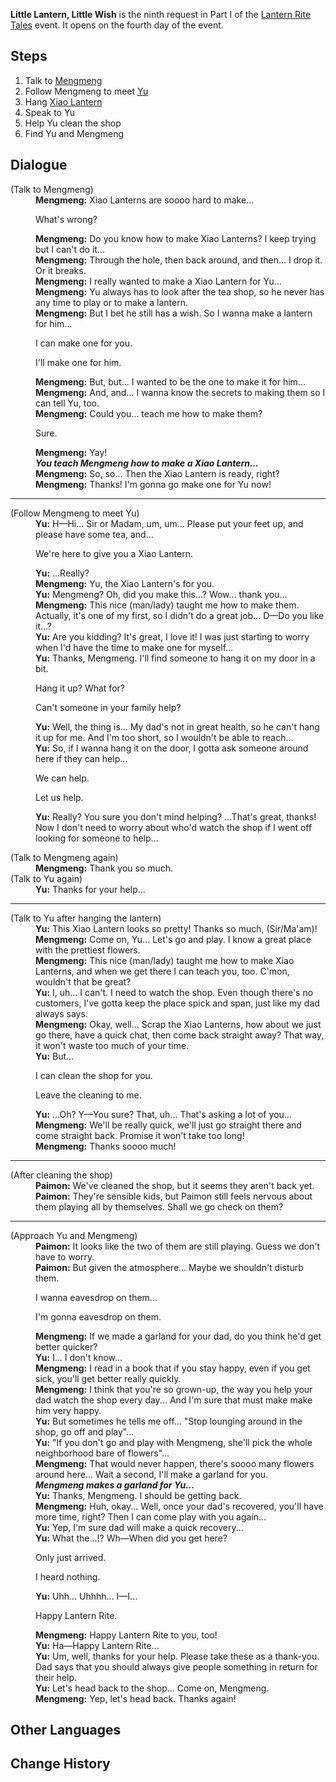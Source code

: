 {{Quest Infobox
|id            = 41341
|image         = 
|type          = World
|event_name    = Lantern Rite Tales
|summary       = 
|requirement   = Complete [[City of Chores]]
|startLocation = [[Liyue Harbor]], [[Liyue]]
|prev          = 
|next          = 
|exp           = 
|mora          = 20,000
|primogems     = 30
|other         = {{Card|Festive Fever (Lantern Rite)|100}}
|characters    = Mengmeng; Paimon; Traveler; Yu
|region        = Liyue
|area          = Sea of Clouds
}}
'''Little Lantern, Little Wish''' is the ninth request in Part I of the [[Lantern Rite Tales]] event. It opens on the fourth day of the event.

==Steps==
# Talk to [[Mengmeng]]
# Follow Mengmeng to meet [[Yu]]
# Hang [[Xiao Lantern]]
# Speak to Yu
# Help Yu clean the shop
# Find Yu and Mengmeng

==Dialogue==
{{Quest Description|[[Mengmeng]] seems to be troubled by something...}}
{{Dialogue start}}
;(Talk to Mengmeng)
:'''Mengmeng:''' Xiao Lanterns are soooo hard to make...
:{{DIcon}} What's wrong?
:'''Mengmeng:''' Do you know how to make Xiao Lanterns? I keep trying but I can't do it...
:'''Mengmeng:''' Through the hole, then back around, and then... I drop it. Or it breaks.
:'''Mengmeng:''' I really wanted to make a Xiao Lantern for Yu...
:'''Mengmeng:''' Yu always has to look after the tea shop, so he never has any time to play or to make a lantern.
:'''Mengmeng:''' But I bet he still has a wish. So I wanna make a lantern for him...
:{{DIcon}} I can make one for you.
:{{DIcon}} I'll make one for him.
:'''Mengmeng:''' But, but... I wanted to be the one to make it for him...
:'''Mengmeng:''' And, and... I wanna know the secrets to making them so I can tell Yu, too.
:'''Mengmeng:''' Could you... teach me how to make them?
:{{DIcon}} Sure.
:'''Mengmeng:''' Yay!
:'''''You teach Mengmeng how to make a Xiao Lantern...'''''
:'''Mengmeng:''' So, so... Then the Xiao Lantern is ready, right?
:'''Mengmeng:''' Thanks! I'm gonna go make one for Yu now!
----
;(Follow Mengmeng to meet Yu)
:'''Yu:''' H&mdash;Hi... Sir or Madam, um, um... Please put your feet up, and please have some tea, and...
:{{DIcon}} We're here to give you a Xiao Lantern.
:'''Yu:''' ...Really?
:'''Mengmeng:''' Yu, the Xiao Lantern's for you.
:'''Yu:''' Mengmeng? Oh, did you make this...? Wow... thank you...
:'''Mengmeng:''' This nice (man/lady) taught me how to make them. Actually, it's one of my first, so I didn't do a great job... D&mdash;Do you like it...?
:'''Yu:''' Are you kidding? It's great, I love it! I was just starting to worry when I'd have the time to make one for myself...
:'''Yu:''' Thanks, Mengmeng. I'll find someone to hang it on my door in a bit.
:{{DIcon}} Hang it up? What for?
:{{DIcon}} Can't someone in your family help?
:'''Yu:''' Well, the thing is... My dad's not in great health, so he can't hang it up for me. And I'm too short, so I wouldn't be able to reach...
:'''Yu:''' So, if I wanna hang it on the door, I gotta ask someone around here if they can help...
:{{DIcon}} We can help.
:{{DIcon}} Let us help.
:'''Yu:''' Really? You sure you don't mind helping? ...That's great, thanks! Now I don't need to worry about who'd watch the shop if I went off looking for someone to help...

;(Talk to Mengmeng again)
:'''Mengmeng:''' Thank you so much.
;(Talk to Yu again)
:'''Yu:''' Thanks for your help...
----
;(Talk to Yu after hanging the lantern)
:'''Yu:''' This Xiao Lantern looks so pretty! Thanks so much, (Sir/Ma'am)!
:'''Mengmeng:''' Come on, Yu... Let's go and play. I know a great place with the prettiest flowers.
:'''Mengmeng:''' This nice (man/lady) taught me how to make Xiao Lanterns, and when we get there I can teach you, too. C'mon, wouldn't that be great?
:'''Yu:''' I, uh... I can't. I need to watch the shop. Even though there's no customers, I've gotta keep the place spick and span, just like my dad always says.
:'''Mengmeng:''' Okay, well... Scrap the Xiao Lanterns, how about we just go there, have a quick chat, then come back straight away? That way, it won't waste too much of your time.
:'''Yu:''' But...
:{{DIcon}} I can clean the shop for you.
:{{DIcon}} Leave the cleaning to me.
:'''Yu:''' ...Oh? Y&mdash;You sure? That, uh... That's asking a lot of you...
:'''Mengmeng:''' We'll be really quick, we'll just go straight there and come straight back. Promise it won't take too long!
:'''Mengmeng:''' Thanks soooo much!
----
;(After cleaning the shop)
:'''Paimon:''' We've cleaned the shop, but it seems they aren't back yet.
:'''Paimon:''' They're sensible kids, but Paimon still feels nervous about them playing all by themselves. Shall we go check on them?
----
;(Approach Yu and Mengmeng)
:'''Paimon:''' It looks like the two of them are still playing. Guess we don't have to worry.
:'''Paimon:''' But given the atmosphere... Maybe we shouldn't disturb them.
:{{DIcon}} I wanna eavesdrop on them...
:{{DIcon}} I'm gonna eavesdrop on them.
:'''Mengmeng:''' If we made a garland for your dad, do you think he'd get better quicker?
:'''Yu:''' I... I don't know...
:'''Mengmeng:''' I read in a book that if you stay happy, even if you get sick, you'll get better really quickly.
:'''Mengmeng:''' I think that you're so grown-up, the way you help your dad watch the shop every day... And I'm sure that must make make him very happy.
:'''Yu:''' But sometimes he tells me off... "Stop lounging around in the shop, go off and play"...
:'''Yu:''' "If you don't go and play with Mengmeng, she'll pick the whole neighborhood bare of flowers"...
:'''Mengmeng:''' That would never happen, there's soooo many flowers around here... Wait a second, I'll make a garland for you.
:'''''Mengmeng makes a garland for Yu...'''''
:'''Yu:''' Thanks, Mengmeng. I should be getting back.
:'''Mengmeng:''' Huh, okay... Well, once your dad's recovered, you'll have more time, right? Then I can come play with you again...
:'''Yu:''' Yep, I'm sure dad will make a quick recovery...
:'''Yu:''' What the...!? Wh&mdash;When did you get here?
:{{DIcon}} Only just arrived.
:{{DIcon}} I heard nothing.
:'''Yu:''' Uhh... Uhhhh... I&mdash;I...
:{{DIcon}} Happy Lantern Rite.
:'''Mengmeng:''' Happy Lantern Rite to you, too!
:'''Yu:''' Ha&mdash;Happy Lantern Rite...
:'''Yu:''' Um, well, thanks for your help. Please take these as a thank-you. Dad says that you should always give people something in return for their help.
:'''Yu:''' Let's head back to the shop... Come on, Mengmeng.
:'''Mengmeng:''' Yep, let's head back. Thanks again!
{{Dialogue end}}

==Other Languages==
{{Other Languages
|en      = Little Lantern, Little Wish
|zhs     = 小霄灯与小愿望
|zhs_rm  = Xiǎo xiāodēng yǔ xiǎo yuànwàng
|zht     = 小霄燈與小願望
|zht_rm  = Xiǎo xiāodēng yǔ xiǎo yuànwàng
|zh_tl   = Little Xiao-Lantern and Little Wish
|ja      = 小さな霄灯と小さな願い
|ja_rm   = Chiisana shoutou to chiisana negai
|ja_tl   = Little Xiao-Lantern and Little Wish
|ko      = 소등과 소원
|ko_rm   = 
|ko_tl   = 
|es      = Un pequeño deseo para una pequeña linterna
|es_tl   = 
|fr      = Petite lanterne céleste, petit vœu
|fr_tl   = Little Celestial Lantern, Little Wish
|ru      = Маленький фонарик, маленькое желание
|ru_tl   = 
|th      = โคม Xiao กับความหวังเล็ก ๆ น้อย ๆ
|th_rm   = 
|th_tl   = 
|vi      = Đèn Tiêu nhỏ và nguyện vọng bé
|vi_tl   = 
|de      = Kleine Laterne, kleiner Wunsch
|de_tl   = Little Lantern, Little Wish
|id      = Lentera Kecil, Harapan Kecil
|id_tl   = Little Lantern, Little Wish
|pt      = Pequena Lanterna, Pequeno Desejo
|pt_tl   = 
}}

==Change History==
{{Change History|1.3}}